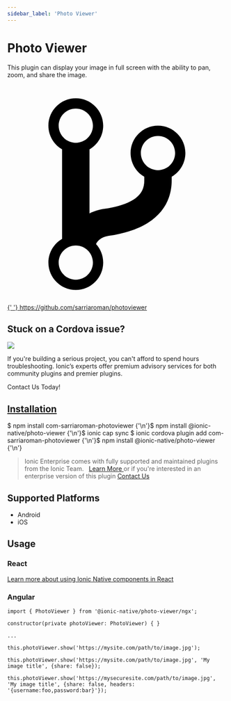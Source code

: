 ```yaml
---
sidebar_label: 'Photo Viewer'
---
```



# Photo Viewer

This plugin can display your image in full screen with the ability to pan, zoom, and share the image.

<p>
  <a href="https://github.com/sarriaroman/photoviewer" target="_blank" rel="noopener" className="git-link">
    <svg viewBox="0 0 512 512">
      <path d="M416 160c0-35.3-28.7-64-64-64s-64 28.7-64 64c0 23.7 12.9 44.3 32 55.4v8.6c0 19.9-7.8 33.7-25.3 44.9-15.4 9.8-38.1 17.1-67.5 21.5-14 2.1-25.7 6-35.2 10.7V151.4c19.1-11.1 32-31.7 32-55.4 0-35.3-28.7-64-64-64S96 60.7 96 96c0 23.7 12.9 44.3 32 55.4v209.2c-19.1 11.1-32 31.7-32 55.4 0 35.3 28.7 64 64 64s64-28.7 64-64c0-16.6-6.3-31.7-16.7-43.1 1.9-4.9 9.7-16.3 29.4-19.3 38.8-5.8 68.9-15.9 92.3-30.8 36-22.8 55-57 55-98.8v-8.6c19.1-11.1 32-31.7 32-55.4zM160 56c22.1 0 40 17.9 40 40s-17.9 40-40 40-40-17.9-40-40 17.9-40 40-40zm0 400c-22.1 0-40-17.9-40-40s17.9-40 40-40 40 17.9 40 40-17.9 40-40 40zm192-256c-22.1 0-40-17.9-40-40s17.9-40 40-40 40 17.9 40 40-17.9 40-40 40z"></path>
    </svg>{' '}
    https://github.com/sarriaroman/photoviewer
  </a>
</p>

<h2>Stuck on a Cordova issue?</h2>
<DocsCard
  className="cordova-ee-card"
  header="Don't waste precious time on plugin issues."
  href="https://ionicframework.com/sales?product_of_interest=Ionic%20Native"
>
  <div>
    <img src={require('./_assets/img/native-cordova-bot.png').default} class="cordova-ee-img" />
    <p>
      If you're building a serious project, you can't afford to spend hours troubleshooting. Ionic’s experts offer
      premium advisory services for both community plugins and premier plugins.
    </p>
    <DocsButton className="native-ee-detail">Contact Us Today!</DocsButton>
  </div>
</DocsCard>

<h2 id="installation">
  <a href="#installation">Installation</a>
</h2>
<Tabs
  groupId="runtime"
  defaultValue="Capacitor"
  values={[
    { value: 'Capacitor', label: 'Capacitor' },
    { value: 'Cordova', label: 'Cordova' },
    { value: 'Enterprise', label: 'Enterprise' },
  ]}
>
  <TabItem value="Capacitor">
    <CodeBlock className="language-shell">
      $ npm install com-sarriaroman-photoviewer {'\n'}$ npm install @ionic-native/photo-viewer {'\n'}$ ionic cap sync
    </CodeBlock>
  </TabItem>
  <TabItem value="Cordova">
    <CodeBlock className="language-shell">
      $ ionic cordova plugin add com-sarriaroman-photoviewer {'\n'}$ npm install @ionic-native/photo-viewer {'\n'}
    </CodeBlock>
  </TabItem>
  <TabItem value="Enterprise">
    <blockquote>
      Ionic Enterprise comes with fully supported and maintained plugins from the Ionic Team. &nbsp;
      <a class="btn" href="https://ionic.io/docs/premier-plugins">
        Learn More
      </a> or if you're interested in an enterprise version of this plugin <a
        class="btn"
        href="https://ionicframework.com/sales?product_of_interest=Ionic%20Enterprise%20Engine"
      >
        Contact Us
      </a>
    </blockquote>
  </TabItem>
</Tabs>

## Supported Platforms

- Android
- iOS

## Usage

### React

[Learn more about using Ionic Native components in React](../native-community.mdx#react)

### Angular

```tsx
import { PhotoViewer } from '@ionic-native/photo-viewer/ngx';

constructor(private photoViewer: PhotoViewer) { }

...

this.photoViewer.show('https://mysite.com/path/to/image.jpg');

this.photoViewer.show('https://mysite.com/path/to/image.jpg', 'My image title', {share: false});

this.photoViewer.show('https://mysecuresite.com/path/to/image.jpg', 'My image title', {share: false, headers: '{username:foo,password:bar}'});
```
